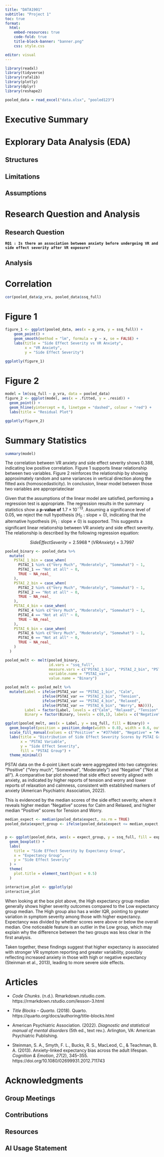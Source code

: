 ```yaml
---
title: "DATA1901"
subtitle: "Project 1"
toc: true
format: 
  html:
    embed-resources: true
    code-fold: true
    title-block-banner: "banner.png"
    css: style.css

editor: visual
---
```


```r
library(readxl)
library(tidyverse)
library(rafalib)
library(plotly)
library(dplyr)
library(reshape2)

pooled_data = read_excel("data.xlsx", "pooled123")
```

# Executive Summary

# Explorary Data Analysis (EDA)

## Structures

## Limitations

## Assumptions

# Research Question and Analysis

## Research Question

**`RQ1 : Is there an association between anxiety before undergoing VR and side effect severity after VR exposure?`**

## Analysis

::: panel-tabset
# Correlation

```r
cor(pooled_data$p_vra, pooled_data$ssq_full)
```

# Figure 1

```r
figure_1 <- ggplot(pooled_data, aes(x = p_vra, y = ssq_full)) +
    geom_point() +
    geom_smooth(method = "lm", formula = y ~ x, se = FALSE) +
    labs(title = "Side Effect Severity vs VR Anxiety",
         x = "VR Anxiety",
         y = "Side Effect Severity")

ggplotly(figure_1)
```

# Figure 2

```r
model = lm(ssq_full ~ p_vra, data = pooled_data)
figure_2 <- ggplot(model, aes(x = .fitted, y = .resid)) + 
  geom_point() + 
  geom_hline(yintercept = 0, linetype = "dashed", colour = "red") +
  labs(title = "Residual Plot")

ggplotly(figure_2)
```

# Summary Statistics

```r
summary(model)
```
:::

The correlation between VR anxiety and side effect severity shows $0.388$, indicating low positive correlation. Figure 1 supports linear relationship between two variables. Figure 2 reinforces the relationship by showing approximately random and same variances in vertical direction along the fitted axis (homoscedasticity). In conclusion, linear model between those two variables are appropriateclear

Given that the assumptions of the linear model are satisfied, performing a regression test is appropriate. The regression results in the summary statistics show a **p-value of** $1.7 \times 10^{-13}$. Assuming a significance level of $0.05$, we reject the null hypothesis ($H_0: \text{slope} = 0$), indicating that the alternative hypothesis ($H_1: \text{slope} \neq 0$) is supported. This suggests a significant linear relationship between VR anxiety and side effect severity. The relationship is described by the following regression equation:

$$Side Effect Severity = 2.5968 * (VR Anxiety) + 3.7997$$

```r
pooled_binary <- pooled_data %>%
  mutate(
    PSTAI_1_bin = case_when(
      PSTAI_1 %in% c("Very Much", "Moderately", "Somewhat") ~ 1,
      PSTAI_1 == "Not at all" ~ 0,
      TRUE ~ NA_real_
    ),
    PSTAI_2_bin = case_when(
      PSTAI_2 %in% c("Very Much", "Moderately", "Somewhat") ~ 1,
      PSTAI_2 == "Not at all" ~ 0,
      TRUE ~ NA_real_
    ),
    PSTAI_4_bin = case_when(
      PSTAI_4 %in% c("Very Much", "Moderately", "Somewhat") ~ 1,
      PSTAI_4 == "Not at all" ~ 0,
      TRUE ~ NA_real_
    ),
    PSTAI_6_bin = case_when(
      PSTAI_6 %in% c("Very Much", "Moderately", "Somewhat") ~ 1,
      PSTAI_6 == "Not at all" ~ 0,
      TRUE ~ NA_real_
    )
  )

pooled_melt <- melt(pooled_binary,
                    id.vars = "ssq_full", 
                    measure.vars = c("PSTAI_1_bin", "PSTAI_2_bin", "PSTAI_4_bin", "PSTAI_6_bin"),
                    variable.name = "PSTAI_var",
                    value.name = "Binary")

pooled_melt <- pooled_melt %>%
  mutate(Label = ifelse(PSTAI_var == "PSTAI_1_bin", "Calm",
                 ifelse(PSTAI_var == "PSTAI_2_bin", "Tension",
                 ifelse(PSTAI_var == "PSTAI_4_bin", "Relaxed",
                 ifelse(PSTAI_var == "PSTAI_6_bin", "Worry", NA)))),
         Label = factor(Label, levels = c("Calm", "Relaxed", "Tension", "Worry")),
         Binary = factor(Binary, levels = c(0,1), labels = c("Negative","Positive")))

ggplot(pooled_melt, aes(x = Label, y = ssq_full, fill = Binary)) +
  geom_boxplot(position = position_dodge(width = 0.8), width = 0.6, outlier.shape = NA) +
  scale_fill_manual(values = c("Positive" = "#377eb8", "Negative" = "#e41a1c")) +
  labs(title = "Distribution of Side Effect Severity Scores by PSTAI Group",
       x = "PSTAI Variable",
       y = "Side Effect Severity",
       fill = "PSTAI Group") +
  theme_minimal()
```

PSTAI data on the 4-point Likert scale were aggregated into two categories: "Positive" ("Very much", "Somewhat", "Moderately") and "Negative" ("Not at all"). A comparative bar plot showed that side effect severity aligned with anxiety, as indicated by higher reports of tension and worry and lower reports of relaxation and calmness, consistent with established markers of anxiety (American Psychiatric Association, 2022).

This is evidenced by the median scores of the side effect severity, where it reveals higher median “Negative” scores for Calm and Relaxed, and higher median “Positive” scores for Tension and Worry.

```r
median_expect <- median(pooled_data$expect, na.rm = TRUE)
pooled_data$expect_group <- ifelse(pooled_data$expect <= median_expect, "Low", "High")


p <- ggplot(pooled_data, aes(x = expect_group, y = ssq_full, fill = expect_group)) +
  geom_boxplot() +
  labs(
    title = "Side Effect Severity by Expectancy Group",
    x = "Expectancy Group",
    y = "Side Effect Severity"
  ) +
  theme(
    plot.title = element_text(hjust = 0.5)
  )

interactive_plot <- ggplotly(p)
interactive_plot
```

When looking at the box plot above, the High expectancy group median generally shows higher severity outcomes compared to the Low expectancy group median. The High group also has a wider IQR, pointing to greater variation in symptom severity among those with higher expectancy. Expectancy was divided by whether scores were above or below the overall median. One noticeable feature is an outlier in the Low group, which may explain why the difference between the two groups was less clear in the first analysis.

Taken together, these findings suggest that higher expectancy is associated with stronger VR symptom reporting and greater variability, possibly reflecting increased anxiety in those with high or negative expectancy (Steinman et al., 2013), leading to more severe side effects.

# Articles

-   *Code Chunks*. (n.d.). Rmarkdown.rstudio.com. https://rmarkdown.rstudio.com/lesson-3.html

-   *Title Blocks – Quarto*. (2018). Quarto. https://quarto.org/docs/authoring/title-blocks.html

-   American Psychiatric Association. (2022). *Diagnostic and statistical manual of mental disorders* (5th ed., text rev.). Arlington, VA: American Psychiatric Publishing.

-   Steinman, S. A., Smyth, F. L., Bucks, R. S., MacLeod, C., & Teachman, B. A. (2013). Anxiety-linked expectancy bias across the adult lifespan. *Cognition & Emotion*, *27*(2), 345–355. https://doi.org/10.1080/02699931.2012.711743

# Acknowledgments

## Group Meetings

## Contributions

## Resources

## AI Usage Statement
